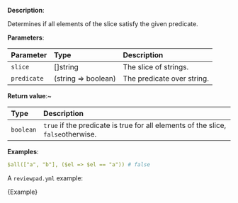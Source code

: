 
**Description**:

Determines if all elements of the slice satisfy the given predicate.

**Parameters**:

| Parameter   | Type                | Description                |
| :---------- | :------------------ | :------------------------- |
| `slice`     | \[]string           | The slice of strings.      |
| `predicate` | (string => boolean) | The predicate over string. |

**Return value**:~

| Type      | Description                                                                      |
| :-------- | :------------------------------------------------------------------------------- |
| `boolean` | `true` if the predicate is true for all elements of the slice, `false`otherwise. |

**Examples**:

```yml
$all(["a", "b"], ($el => $el == "a")) # false
```

A `reviewpad.yml` example:

<CodeBlock language="yml">{Example}</CodeBlock>

